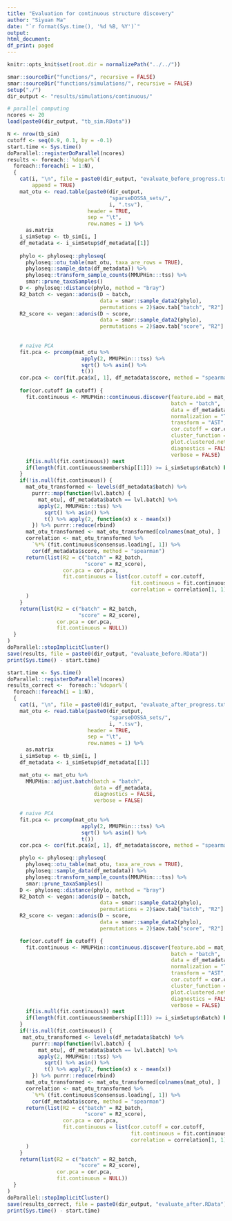 ```yaml
---
title: "Evaluation for continuous structure discovery"
author: "Siyuan Ma"
date: "`r format(Sys.time(), '%d %B, %Y')`"
output:
html_document:
df_print: paged
---
```

```r
knitr::opts_knit$set(root.dir = normalizePath("../../"))
```
```r
smar::sourceDir("functions/", recursive = FALSE)
smar::sourceDir("functions/simulations/", recursive = FALSE)
setup("./")
dir_output <- "results/simulations/continuous/"
```

```r
# parallel computing
ncores <- 20
load(paste0(dir_output, "tb_sim.RData"))
```

```r
N <- nrow(tb_sim)
cutoff <- seq(0.9, 0.1, by = -0.1)
start.time <- Sys.time() 
doParallel::registerDoParallel(ncores)
results <- foreach::`%dopar%`(
  foreach::foreach(i = 1:N),
  {
    cat(i, "\n", file = paste0(dir_output, "evaluate_before_progress.txt"), 
        append = TRUE)
    mat_otu <- read.table(paste0(dir_output,
                                 "sparseDOSSA_sets/",
                                 i, ".tsv"),
                          header = TRUE,
                          sep = "\t",
                          row.names = 1) %>% 
      as.matrix
    i_simSetup <- tb_sim[i, ]
    df_metadata <- i_simSetup$df_metadata[[1]]
    
    phylo <- phyloseq::phyloseq(
      phyloseq::otu_table(mat_otu, taxa_are_rows = TRUE),
      phyloseq::sample_data(df_metadata)) %>%
      phyloseq::transform_sample_counts(MMUPHin:::tss) %>%
      smar::prune_taxaSamples()
    D <- phyloseq::distance(phylo, method = "bray")
    R2_batch <- vegan::adonis(D ~ batch,
                              data = smar::sample_data2(phylo),
                              permutations = 2)$aov.tab["batch", "R2"]
    R2_score <- vegan::adonis(D ~ score,
                              data = smar::sample_data2(phylo),
                              permutations = 2)$aov.tab["score", "R2"]
    
    
    # naive PCA
    fit.pca <- prcomp(mat_otu %>% 
                        apply(2, MMUPHin:::tss) %>% 
                        sqrt() %>% asin() %>% 
                        t())
    cor.pca <- cor(fit.pca$x[, 1], df_metadata$score, method = "spearman")
    
    for(cor.cutoff in cutoff) {
      fit.continuous <- MMUPHin::continuous.discover(feature.abd = mat_otu,
                                                     batch = "batch",
                                                     data = df_metadata,
                                                     normalization = "TSS",
                                                     transform = "AST",
                                                     cor.cutoff = cor.cutoff,
                                                     cluster_function = igraph::cluster_fast_greedy,
                                                     plot.clustered.network = FALSE,
                                                     diagnostics = FALSE,
                                                     verbose = FALSE)
      if(is.null(fit.continuous)) next
      if(length(fit.continuous$membership[[1]]) >= i_simSetup$nBatch) break
    }
    if(!is.null(fit.continuous)) {
      mat_otu_transformed <- levels(df_metadata$batch) %>% 
        purrr::map(function(lvl.batch) {
          mat_otu[, df_metadata$batch == lvl.batch] %>% 
          apply(2, MMUPHin:::tss) %>% 
            sqrt() %>% asin() %>% 
            t() %>% apply(2, function(x) x - mean(x))
        }) %>% purrr::reduce(rbind)
      mat_otu_transformed <- mat_otu_transformed[colnames(mat_otu), ]
      correlation <- mat_otu_transformed %>% 
        `%*%`(fit.continuous$consensus.loading[, 1]) %>% 
        cor(df_metadata$score, method = "spearman")
      return(list(R2 = c("batch" = R2_batch,
                         "score" = R2_score),
                  cor.pca = cor.pca,
                  fit.continuous = list(cor.cutoff = cor.cutoff,
                                        fit.continuous = fit.continuous,
                                        correlation = correlation[1, 1]))
      )
    }
    return(list(R2 = c("batch" = R2_batch,
                       "score" = R2_score),
                cor.pca = cor.pca,
                fit.continuous = NULL))
  }
)
doParallel::stopImplicitCluster()
save(results, file = paste0(dir_output, "evaluate_before.RData"))
print(Sys.time() - start.time)
```

```r
start.time <- Sys.time()
doParallel::registerDoParallel(ncores)
results_correct <-  foreach::`%dopar%`(
  foreach::foreach(i = 1:N),
  {
    cat(i, "\n", file = paste0(dir_output, "evaluate_after_progress.txt"), append = TRUE)
    mat_otu <- read.table(paste0(dir_output,
                                 "sparseDOSSA_sets/",
                                 i, ".tsv"),
                          header = TRUE,
                          sep = "\t",
                          row.names = 1) %>%
      as.matrix
    i_simSetup <- tb_sim[i, ]
    df_metadata <- i_simSetup$df_metadata[[1]]

    mat_otu <- mat_otu %>%
      MMUPHin::adjust.batch(batch = "batch",
                            data = df_metadata,
                            diagnostics = FALSE,
                            verbose = FALSE)
    
    # naive PCA
    fit.pca <- prcomp(mat_otu %>% 
                        apply(2, MMUPHin:::tss) %>% 
                        sqrt() %>% asin() %>% 
                        t())
    cor.pca <- cor(fit.pca$x[, 1], df_metadata$score, method = "spearman")

    phylo <- phyloseq::phyloseq(
      phyloseq::otu_table(mat_otu, taxa_are_rows = TRUE),
      phyloseq::sample_data(df_metadata)) %>%
      phyloseq::transform_sample_counts(MMUPHin:::tss) %>%
      smar::prune_taxaSamples()
    D <- phyloseq::distance(phylo, method = "bray")
    R2_batch <- vegan::adonis(D ~ batch,
                              data = smar::sample_data2(phylo),
                              permutations = 2)$aov.tab["batch", "R2"]
    R2_score <- vegan::adonis(D ~ score,
                              data = smar::sample_data2(phylo),
                              permutations = 2)$aov.tab["score", "R2"]

    for(cor.cutoff in cutoff) {
      fit.continuous <- MMUPHin::continuous.discover(feature.abd = mat_otu,
                                                     batch = "batch",
                                                     data = df_metadata,
                                                     normalization = "TSS",
                                                     transform = "AST",
                                                     cor.cutoff = cor.cutoff,
                                                     cluster_function = igraph::cluster_fast_greedy,
                                                     plot.clustered.network = FALSE,
                                                     diagnostics = FALSE,
                                                     verbose = FALSE)
      if(is.null(fit.continuous)) next
      if(length(fit.continuous$membership[[1]]) >= i_simSetup$nBatch) break
    }
    if(!is.null(fit.continuous)) {
     mat_otu_transformed <- levels(df_metadata$batch) %>% 
        purrr::map(function(lvl.batch) {
          mat_otu[, df_metadata$batch == lvl.batch] %>% 
          apply(2, MMUPHin:::tss) %>% 
            sqrt() %>% asin() %>% 
            t() %>% apply(2, function(x) x - mean(x))
        }) %>% purrr::reduce(rbind)
      mat_otu_transformed <- mat_otu_transformed[colnames(mat_otu), ]
      correlation <- mat_otu_transformed %>% 
        `%*%`(fit.continuous$consensus.loading[, 1]) %>% 
        cor(df_metadata$score, method = "spearman")
      return(list(R2 = c("batch" = R2_batch,
                         "score" = R2_score),
                  cor.pca = cor.pca,
                  fit.continuous = list(cor.cutoff = cor.cutoff,
                                        fit.continuous = fit.continuous,
                                        correlation = correlation[1, 1]))
      )
    }
    return(list(R2 = c("batch" = R2_batch,
                       "score" = R2_score),
                cor.pca = cor.pca,
                fit.continuous = NULL))
  }
)
doParallel::stopImplicitCluster()
save(results_correct, file = paste0(dir_output, "evaluate_after.RData"))
print(Sys.time() - start.time)
```

